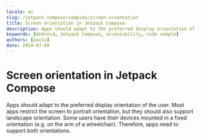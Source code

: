 ```yaml
---
locale: en
slug: /jetpack-compose/samples/screen-orientation
title: Screen orientation in Jetpack Compose
description: Apps should adapt to the preferred display orientation of the user.
keywords: [Android, Jetpack Compose, accessibility, code sample]
authors: [pavlo]
date: 2024-07-09
---
```


# Screen orientation in Jetpack Compose

Apps should adapt to the preferred display orientation of the user. Most apps restrict the screen to portrait orientation, but they should also support landscape orientation. Some users have their devices mounted in a fixed orientation (e.g. on the arm of a wheelchair). Therefore, apps need to support both orientations.

<CodeSample id="screen-orientation" platform="jetpack-compose" locale="en"/>

